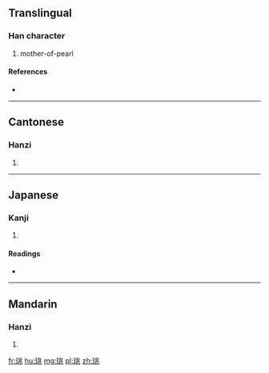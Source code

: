 ==Translingual==

===Han character===
{{Han char|rn=96|rad=玉|as=06|sn=10|four=1211<sub>3</sub>|canj=一土中一人 (MGLMO)}}

# mother-of-pearl

====References====
* {{Han ref|kx=0731.120|dkj=20968|dj=1142.230|hdz=21112.030|uh=73E7|ud=29671|bh=D2B0|bd=53936}}

----

==Cantonese==

===Hanzi===
{{yue-hanzi|jyut=|y=yiu4}}

# {{defn|lang=yue|sort=玉06}}

----

==Japanese==

===Kanji===
{{ja-kanji|grade=|rs=玉06}}

# {{defn|lang=ja|sort=玉06}}

====Readings====
* {{ja-readings|on=[[よう]] (yō)|kun=[[たいらぎ]] (tairagi)}}

----

==Mandarin==

===Hanzi===
{{cmn-hanzi|pin=[[yáo]] ([[yao2]])|wg=yao<sup>2</sup>}}

# {{defn|lang=cmn|sort=玉06}}

[[fr:珧]]
[[hu:珧]]
[[mg:珧]]
[[pl:珧]]
[[zh:珧]]